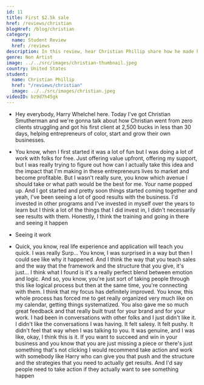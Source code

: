 ```yaml
---
id: 11
title: First $2.5k sale
href: /reviews/christian
blogHref: /blog/christian
category:
  name: Student Review
  href: /reviews
description: In this review, hear Christian Phillip share how he made his first $2.5k sale in 30 days helping founders of color grow their businesses.
genre: Non Artist
image: ../../src/images/christian-thumbnail.jpeg
country: United States
student:
  name: Christian Phillip
  href: "/reviews/christian"
  image: ../../src/images/christian.jpeg
videoID: bz9d7h45gk
---
```


- Hey everybody, Harry Whelchel here. Today I've got Christian Smutherman and we're gonna talk about how Christian went from zero clients struggling and got his first client at 2,500 bucks in less than 30 days, helping entrepreneurs of color, start and grow their own businesses.

- You know, when I first started it was a lot of fun but I was doing a lot of work with folks for free. Just offering value upfront, offering my support, but I was really trying to figure out how can I actually take this idea and the impact that I'm making in these entrepreneurs lives to market and become profitable. But I wasn't really sure, you know which avenue I should take or what path would be the best for me. Your name popped up. And I got started and pretty soon things started coming together and yeah, I've been seeing a lot of good results with the business. I'd invested in other programs and I've invested in myself over the years to learn but I think a lot of the things that I did invest in, I didn't necessarily see results with them. Honestly, I think the training and going in there and seeing it happen

- Seeing it work

- Quick, you know, real life experience and application will teach you quick. I was really Surp... You know, I was surprised in a way but then I could see like why it happened. And I think the way that you teach sales and the way that the framework and the structure that you give, it's just... I think what I found is it's a really perfect blend between emotion and logic. And so, you know, you're just sort of taking people through this like logical process but then at the same time, you're connecting with them. I think that my focus has definitely improved. You know, this whole process has forced me to get really organized very much like on my calendar, getting things systematized. You also gave me so much great feedback and that really built trust for your brand and for your work. I had been in conversations with other folks and I just didn't like it. I didn't like the conversations I was having. It felt salesy. It felt pushy. It didn't feel that way when I was talking to you. It was genuine, and I was like, okay, I think this is it. If you want to succeed and win in your business and you know that you are just missing a piece or there's just something that's not clicking I would recommend take action and work with somebody like Harry who can give you that push and the structure and the strategies that you need to actually get results. And I'd say people need to take action if they actually want to see something happen
